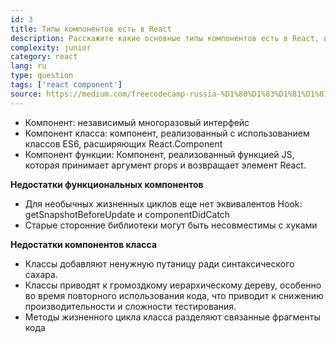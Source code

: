 ```yaml
---
id: 3
title: Типы компонентов есть в React
description: Расскажите какие основные типы компонентов есть в React, в чем их приемущества и недостатки
complexity: junior
category: react
lang: ru
type: question
tags: ['react component']
source: https://medium.com/freecodecamp-russia-%D1%80%D1%83%D1%81%D1%81%D0%BA%D0%BE%D1%8F%D0%B7%D1%8B%D1%87%D0%BD%D1%8B%D0%B9/%D1%88%D0%BF%D0%B0%D1%80%D0%B3%D0%B0%D0%BB%D0%BA%D0%B0-%D0%B4%D0%BB%D1%8F-react-%D0%BE%D1%82%D0%B2%D0%B5%D1%82%D0%BE%D0%B2-%D0%BD%D0%B0-%D0%B2%D0%BE%D0%BF%D1%80%D0%BE%D1%81%D1%8B-%D0%B8%D0%BD%D1%82%D0%B5%D1%80%D0%B2%D1%8C%D1%8E-2020-71f8586cd3c6
---
```


- Компонент: независимый многоразовый интерфейс
- Компонент класса: компонент, реализованный с использованием классов ES6, расширяющих React.Component
- Компонент функции: Компонент, реализованный функцией JS, которая принимает аргумент props и возвращает элемент React.

**Недостатки функциональных компонентов**

- Для необычных жизненных циклов еще нет эквивалентов Hook: getSnapshotBeforeUpdate и componentDidCatch
- Старые сторонние библиотеки могут быть несовместимы с хуками

**Недостатки компонентов класса**

- Классы добавляют ненужную путаницу ради синтаксического сахара.
- Классы приводят к громоздкому иерархическому дереву, особенно во время повторного использования кода, что приводит к снижению производительности и сложности тестирования.
- Методы жизненного цикла класса разделяют связанные фрагменты кода
